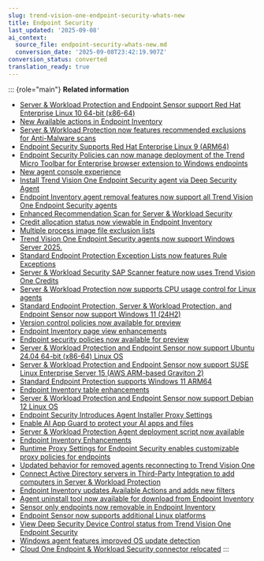 ```yaml
---
slug: trend-vision-one-endpoint-security-whats-new
title: Endpoint Security
last_updated: '2025-09-08'
ai_context:
  source_file: endpoint-security-whats-new.md
  conversion_date: '2025-09-08T23:42:19.907Z'
conversion_status: converted
translation_ready: true
---
```


::: {role="main"}
**Related information**

- [Server & Workload Protection and Endpoint Sensor support Red Hat Enterprise Linux 10 64-bit (x86-64)](swp-es-support-rhel-10-64bit.mdx)
- [New Available actions in Endpoint Inventory](new-actions-endpoint-inventory.mdx)
- [Server & Workload Protection now features recommended exclusions for Anti-Malware scans](anti-malware-recommended-exclusions.mdx)
- [Endpoint Security Supports Red Hat Enterprise Linux 9 (ARM64)](endpoint-security-RH3L-9.mdx)
- [Endpoint Security Policies can now manage deployment of the Trend Micro Toolbar for Enterprise browser extension to Windows endpoints](endpoint-security-browser-extension.mdx)
- [New agent console experience](new-agent-console-experience.mdx)
- [Install Trend Vision One Endpoint Security agent via Deep Security Agent](install-v1-agent-via-dsa.mdx)
- [Endpoint Inventory agent removal features now support all Trend Vision One Endpoint Security agents](agent-removal-security-agents.mdx)
- [Enhanced Recommendation Scan for Server & Workload Security](wn-enhanced-reco-scan.mdx)
- [Credit allocation status now viewable in Endpoint Inventory](credit-allocation-viewable.mdx)
- [Multiple process image file exclusion lists](multiple-process-image-file.mdx)
- [Trend Vision One Endpoint Security agents now support Windows Server 2025.](endpoint-agents-windows-server-2025.mdx)
- [Standard Endpoint Protection Exception Lists now features Rule Exceptions](standard-endpoint-rule-exceptions.mdx)
- [Server & Workload Security SAP Scanner feature now uses Trend Vision One Credits](sap-scanner-uses-credits.mdx)
- [Server & Workload Protection now supports CPU usage control for Linux agents](server-workload-cpu-usage-control.mdx)
- [Standard Endpoint Protection, Server & Workload Protection, and Endpoint Sensor now support Windows 11 (24H2)](wn-endpoint-support-win-11-24h2.mdx)
- [Version control policies now available for preview](whats-new-version-control-preview.mdx)
- [Endpoint Inventory page view enhancements](endpoint-inventory-oct-enhancements.mdx)
- [Endpoint security policies now available for preview](endpoint-security-policies-preview.mdx)
- [Server & Workload Protection and Endpoint Sensor now support Ubuntu 24.04 64-bit (x86-64) Linux OS](server-workload-ubuntu-24.mdx)
- [Server & Workload Protection and Endpoint Sensor now support SUSE Linux Enterprise Server 15 (AWS ARM-based Graviton 2)](server-workload-suse-15-arm.mdx)
- [Standard Endpoint Protection supports Windows 11 ARM64](sep-supports-windows-11-arm64.mdx)
- [Endpoint Inventory table enhancements](endpoint-table-enhancements.mdx)
- [Server & Workload Protection and Endpoint Sensor now support Debian 12 Linux OS](endpoint-support-debian-12-linux-os.mdx)
- [Endpoint Security Introduces Agent Installer Proxy Settings](es-intro-agent-installer-proxy.mdx)
- [Enable AI App Guard to protect your AI apps and files](ai-app-shield-protect.mdx)
- [Server & Workload Protection Agent deployment script now available](swp-agent-deployment-script.mdx)
- [Endpoint Inventory Enhancements](endpoint-inventory-enhancements.mdx)
- [Runtime Proxy Settings for Endpoint Security enables customizable proxy policies for endpoints](runtime-proxy-settings-policies.mdx)
- [Updated behavior for removed agents reconnecting to Trend Vision One](removed-agents-reconnecting.mdx)
- [Connect Active Directory servers in Third-Party Integration to add computers in Server & Workload Protection](ad-servers-add-computers.mdx)
- [Endpoint Inventory updates Available Actions and adds new filters](endpoint-inventory-updates-filters.mdx)
- [Agent uninstall tool now available for download from Endpoint Inventory](agent-uninstall-tool.mdx)
- [Sensor only endpoints now removable in Endpoint Inventory](sensor-only-removable-inventory.mdx)
- [Endpoint Sensor now supports additional Linux platforms](endpoint-sensor-linux-plat.mdx)
- [View Deep Security Device Control status from Trend Vision One Endpoint Security](ds-device-control-endpoint-security.mdx)
- [Windows agent features improved OS update detection](windows-agent-os-update.mdx)
- [Cloud One Endpoint & Workload Security connector relocated](ews-connector-relocated.mdx)
:::

